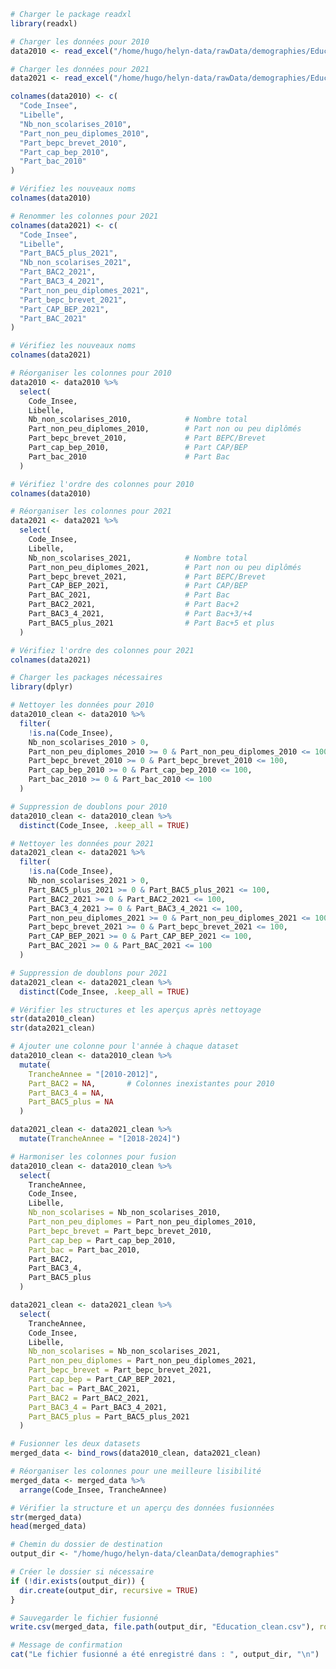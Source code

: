 ```r
# Charger le package readxl
library(readxl)

# Charger les données pour 2010
data2010 <- read_excel("/home/hugo/helyn-data/rawData/demographies/Education2010.xlsx",skip = 3)

# Charger les données pour 2021
data2021 <- read_excel("/home/hugo/helyn-data/rawData/demographies/Education2021.xlsx",skip = 3)
```

```r
colnames(data2010) <- c(
  "Code_Insee",
  "Libelle",
  "Nb_non_scolarises_2010",
  "Part_non_peu_diplomes_2010",
  "Part_bepc_brevet_2010",
  "Part_cap_bep_2010",
  "Part_bac_2010"
)

# Vérifiez les nouveaux noms
colnames(data2010)

# Renommer les colonnes pour 2021
colnames(data2021) <- c(
  "Code_Insee",
  "Libelle",
  "Part_BAC5_plus_2021",
  "Nb_non_scolarises_2021",
  "Part_BAC2_2021",
  "Part_BAC3_4_2021",
  "Part_non_peu_diplomes_2021",
  "Part_bepc_brevet_2021",
  "Part_CAP_BEP_2021",
  "Part_BAC_2021"
)

# Vérifiez les nouveaux noms
colnames(data2021)
```

```r
# Réorganiser les colonnes pour 2010
data2010 <- data2010 %>%
  select(
    Code_Insee,
    Libelle,
    Nb_non_scolarises_2010,            # Nombre total
    Part_non_peu_diplomes_2010,        # Part non ou peu diplômés
    Part_bepc_brevet_2010,             # Part BEPC/Brevet
    Part_cap_bep_2010,                 # Part CAP/BEP
    Part_bac_2010                      # Part Bac
  )

# Vérifiez l'ordre des colonnes pour 2010
colnames(data2010)

# Réorganiser les colonnes pour 2021
data2021 <- data2021 %>%
  select(
    Code_Insee,
    Libelle,
    Nb_non_scolarises_2021,            # Nombre total
    Part_non_peu_diplomes_2021,        # Part non ou peu diplômés
    Part_bepc_brevet_2021,             # Part BEPC/Brevet
    Part_CAP_BEP_2021,                 # Part CAP/BEP
    Part_BAC_2021,                     # Part Bac
    Part_BAC2_2021,                    # Part Bac+2
    Part_BAC3_4_2021,                  # Part Bac+3/+4
    Part_BAC5_plus_2021                # Part Bac+5 et plus
  )

# Vérifiez l'ordre des colonnes pour 2021
colnames(data2021)
```

```r
# Charger les packages nécessaires
library(dplyr)

# Nettoyer les données pour 2010
data2010_clean <- data2010 %>%
  filter(
    !is.na(Code_Insee),                                                  # Supprimer les lignes où le Code Insee est NA
    Nb_non_scolarises_2010 > 0,                                          # Vérifier que le nombre de non-scolarisés est positif
    Part_non_peu_diplomes_2010 >= 0 & Part_non_peu_diplomes_2010 <= 100, # Vérifier les pourcentages
    Part_bepc_brevet_2010 >= 0 & Part_bepc_brevet_2010 <= 100,
    Part_cap_bep_2010 >= 0 & Part_cap_bep_2010 <= 100,
    Part_bac_2010 >= 0 & Part_bac_2010 <= 100
  )

# Suppression de doublons pour 2010
data2010_clean <- data2010_clean %>%
  distinct(Code_Insee, .keep_all = TRUE)

# Nettoyer les données pour 2021
data2021_clean <- data2021 %>%
  filter(
    !is.na(Code_Insee),                                                  # Supprimer les lignes où le Code Insee est NA
    Nb_non_scolarises_2021 > 0,                                          # Vérifier que le nombre de non-scolarisés est positif
    Part_BAC5_plus_2021 >= 0 & Part_BAC5_plus_2021 <= 100,               # Vérifier les pourcentages
    Part_BAC2_2021 >= 0 & Part_BAC2_2021 <= 100,
    Part_BAC3_4_2021 >= 0 & Part_BAC3_4_2021 <= 100,
    Part_non_peu_diplomes_2021 >= 0 & Part_non_peu_diplomes_2021 <= 100,
    Part_bepc_brevet_2021 >= 0 & Part_bepc_brevet_2021 <= 100,
    Part_CAP_BEP_2021 >= 0 & Part_CAP_BEP_2021 <= 100,
    Part_BAC_2021 >= 0 & Part_BAC_2021 <= 100
  )

# Suppression de doublons pour 2021
data2021_clean <- data2021_clean %>%
  distinct(Code_Insee, .keep_all = TRUE)

# Vérifier les structures et les aperçus après nettoyage
str(data2010_clean)
str(data2021_clean)
```

```r
# Ajouter une colonne pour l'année à chaque dataset
data2010_clean <- data2010_clean %>%
  mutate(
    TrancheAnnee = "[2010-2012]",
    Part_BAC2 = NA,       # Colonnes inexistantes pour 2010
    Part_BAC3_4 = NA,
    Part_BAC5_plus = NA
  )

data2021_clean <- data2021_clean %>%
  mutate(TrancheAnnee = "[2018-2024]")

# Harmoniser les colonnes pour fusion
data2010_clean <- data2010_clean %>%
  select(
    TrancheAnnee,
    Code_Insee,
    Libelle,
    Nb_non_scolarises = Nb_non_scolarises_2010,
    Part_non_peu_diplomes = Part_non_peu_diplomes_2010,
    Part_bepc_brevet = Part_bepc_brevet_2010,
    Part_cap_bep = Part_cap_bep_2010,
    Part_bac = Part_bac_2010,
    Part_BAC2,
    Part_BAC3_4,
    Part_BAC5_plus
  )

data2021_clean <- data2021_clean %>%
  select(
    TrancheAnnee,
    Code_Insee,
    Libelle,
    Nb_non_scolarises = Nb_non_scolarises_2021,
    Part_non_peu_diplomes = Part_non_peu_diplomes_2021,
    Part_bepc_brevet = Part_bepc_brevet_2021,
    Part_cap_bep = Part_CAP_BEP_2021,
    Part_bac = Part_BAC_2021,
    Part_BAC2 = Part_BAC2_2021,
    Part_BAC3_4 = Part_BAC3_4_2021,
    Part_BAC5_plus = Part_BAC5_plus_2021
  )

# Fusionner les deux datasets
merged_data <- bind_rows(data2010_clean, data2021_clean)

# Réorganiser les colonnes pour une meilleure lisibilité
merged_data <- merged_data %>%
  arrange(Code_Insee, TrancheAnnee)

# Vérifier la structure et un aperçu des données fusionnées
str(merged_data)
head(merged_data)
```

```r
# Chemin du dossier de destination
output_dir <- "/home/hugo/helyn-data/cleanData/demographies"

# Créer le dossier si nécessaire
if (!dir.exists(output_dir)) {
  dir.create(output_dir, recursive = TRUE)
}

# Sauvegarder le fichier fusionné
write.csv(merged_data, file.path(output_dir, "Education_clean.csv"), row.names = FALSE)

# Message de confirmation
cat("Le fichier fusionné a été enregistré dans : ", output_dir, "\n")
```